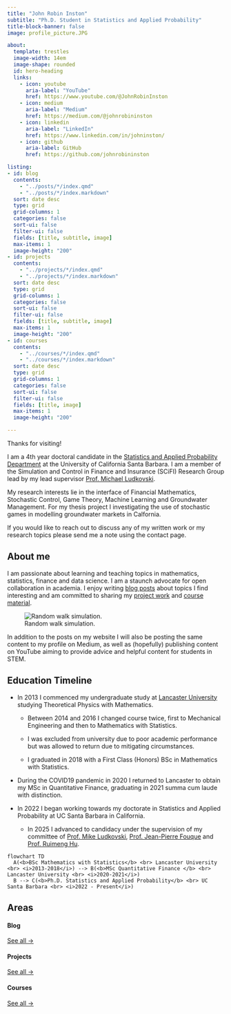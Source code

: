 ```yaml
---
title: "John Robin Inston"
subtitle: "Ph.D. Student in Statistics and Applied Probability"
title-block-banner: false
image: profile_picture.JPG

about:
  template: trestles
  image-width: 14em
  image-shape: rounded
  id: hero-heading
  links:
    - icon: youtube
      aria-label: "YouTube"
      href: https://www.youtube.com/@JohnRobinInston
    - icon: medium
      aria-label: "Medium"
      href: https://medium.com/@johnrobininston
    - icon: linkedin
      aria-label: "LinkedIn"
      href: https://www.linkedin.com/in/johninston/ 
    - icon: github
      aria-label: GitHub
      href: https://github.com/johnrobininston

listing: 
- id: blog
  contents: 
    - "../posts/*/index.qmd"
    - "../posts/*/index.markdown"
  sort: date desc
  type: grid
  grid-columns: 1
  categories: false
  sort-ui: false
  filter-ui: false
  fields: [title, subtitle, image]
  max-items: 1
  image-height: "200"
- id: projects
  contents: 
    - "../projects/*/index.qmd"
    - "../projects/*/index.markdown"
  sort: date desc
  type: grid
  grid-columns: 1
  categories: false
  sort-ui: false
  filter-ui: false
  fields: [title, subtitle, image]
  max-items: 1
  image-height: "200"
- id: courses
  contents: 
    - "../courses/*/index.qmd"
    - "../courses/*/index.markdown"
  sort: date desc
  type: grid
  grid-columns: 1
  categories: false
  sort-ui: false
  filter-ui: false
  fields: [title, image]
  max-items: 1
  image-height: "200"

---
```


::: {#hero-heading}
<div class="h1">Thanks for visiting!</div>

I am a 4th year doctoral candidate in the [Statistics and Applied Probability Department](https://www.pstat.ucsb.edu) at the University of California Santa Barbara.  I am a member of the Simulation and Control in Finance and Insurance (SCiFI) Research Group lead by my lead supervisor [Prof. Michael Ludkovski](https://ludkovski.pstat.ucsb.edu). 

My research interests lie in the interface of Financial Mathematics, Stochastic Control, Game Theory, Machine Learning and Groundwater Management. For my thesis project I investigating the use of stochastic games in modelling groundwater markets in Calfornia.  

If you would like to reach out to discuss any of my written work or my research topics please send me a note using the contact page.

:::

## About me

I am passionate about learning and teaching topics in mathematics, statistics, finance and data science. I am a staunch advocate for open collaboration in academia.  I enjoy writing [blog posts](../blog.html) about topics I find interesting and am committed to sharing my [project work](../projects.html) and [course material](../courses.html).

![Random walk simulation.](random_walk.gif)

In addition to the posts on my website I will also be posting the same content to my profile on Medium, as well as (hopefully) publishing content on YouTube aiming to provide advice and helpful content for students in STEM.

## Education Timeline

:::: {.grid}

::: {.g-col-7}

- In 2013 I commenced my undergraduate study at [Lancaster University](https://www.lancaster.ac.uk) studying Theoretical Physics with Mathematics.

  - Between 2014 and 2016 I changed course twice, first to Mechanical Engineering and then to Mathematics with Statistics.

  - I was excluded from university due to poor academic performance but was allowed to return due to mitigating circumstances.

  - I graduated in 2018 with a First Class (Honors) BSc in Mathematics with Statistics.

- During the COVID19 pandemic in 2020 I returned to Lancaster to obtain my MSc in Quantitative Finance, graduating in 2021 summa cum laude with distinction.

- In 2022 I began working towards my doctorate in Statistics and Applied Probability at UC Santa Barbara in California.

  - In 2025 I advanced to candidacy under the supervision of my committee of [Prof. Mike Ludkovski](https://ludkovski.pstat.ucsb.edu), [Prof. Jean-Pierre Fouque](https://fouque.faculty.pstat.ucsb.edu) and [Prof. Ruimeng Hu](https://sites.google.com/site/ruimenghu1/).

:::

::: {.g-col-5}


```mermaid
flowchart TD
  A(<b>BSc Mathematics with Statistics</b> <br> Lancaster University <br> <i>2013-2018</i>) --> B(<b>MSc Quantitative Finance </b> <br> Lancaster University <br> <i>2020-2021</i>)
  B --> C(<b>Ph.D. Statistics and Applied Probability</b> <br> UC Santa Barbara <br> <i>2022 - Present</i>)
```

:::

::::

## Areas

:::: {.grid}

::: {.g-col-4}
#### Blog
::: {#blog}
:::
[See all &rarr;](../posts){.about-links .subtitle}
:::

::: {.g-col-4}
#### Projects
::: {#projects}
:::
[See all &rarr;](../projects){.about-links .subtitle}
:::

::: {.g-col-4}
#### Courses
::: {#courses}
:::
[See all &rarr;](../courses){.about-links .subtitle}
:::

::::
